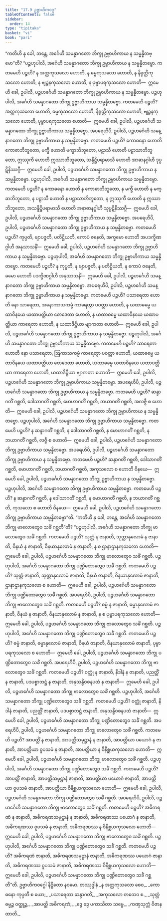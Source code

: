 ```yaml
---
title: "17.9 ဥဗ္ဗာဟိကဝဂ္ဂ"
tableOfContents: false
sidebar:
  order: 14
type: "tipitaka"
basket: "vi"
book: "pari"
---
```



<DynamicBreadcrumb />

<Division number="455" book="pari">

<Paragraph number="2107" book="pari">
“ကတိဟိ နု ခေါ, ဘန္တေ, အင်္ဂေဟိ သမန္နာဂတော ဘိက္ခု ဥဗ္ဗာဟိကာယ န သမ္မန္နိတဗ္ဗော”တိ?
</Paragraph>

<Paragraph number="2108" book="pari">
“ပဉ္စဟုပါလိ, အင်္ဂေဟိ သမန္နာဂတော ဘိက္ခု ဥဗ္ဗာဟိကာယ န သမ္မန္နိတဗ္ဗော. ကတမေဟိ ပဉ္စဟိ? န အတ္ထကုသလော ဟောတိ, န ဓမ္မကုသလော ဟောတိ, န နိရုတ္တိကုသလော ဟောတိ, န ဗျဉ္ဇနကုသလော ဟောတိ, န ပုဗ္ဗာပရကုသလော ဟောတိ—  ဣမေဟိ ခေါ, ဥပါလိ, ပဉ္စဟင်္ဂေဟိ သမန္နာဂတော ဘိက္ခု ဥဗ္ဗာဟိကာယ န သမ္မန္နိတဗ္ဗော. ပဉ္စဟုပါလိ, အင်္ဂေဟိ သမန္နာဂတော ဘိက္ခု ဥဗ္ဗာဟိကာယ သမ္မန္နိတဗ္ဗော. ကတမေဟိ ပဉ္စဟိ? အတ္ထကုသလော ဟောတိ, ဓမ္မကုသလော ဟောတိ, နိရုတ္တိကုသလော ဟောတိ, ဗျဉ္ဇနကုသလော ဟောတိ, ပုဗ္ဗာပရကုသလော ဟောတိ—  ဣမေဟိ ခေါ, ဥပါလိ, ပဉ္စဟင်္ဂေဟိ သမန္နာဂတော ဘိက္ခု ဥဗ္ဗာဟိကာယ သမ္မန္နိတဗ္ဗော.
</Paragraph>

<Paragraph number="2109" book="pari">
အပရေဟိပိ, ဥပါလိ, ပဉ္စဟင်္ဂေဟိ သမန္နာဂတော ဘိက္ခု ဥဗ္ဗာဟိကာယ န သမ္မန္နိတဗ္ဗော. ကတမေဟိ ပဉ္စဟိ? ကောဓနော ဟောတိ ကောဓာဘိဘူတော, မက္ခီ ဟောတိ မက္ခာဘိဘူတော, ပဠာသီ ဟောတိ ပဠာသာဘိဘူတော, ဣဿုကီ ဟောတိ ဣဿာဘိဘူတော, သန္ဒိဋ္ဌိပရာမာသီ ဟောတိ အာဓာနဂ္ဂါဟီ ဒုပ္ပဋိနိဿဂ္ဂီ—  ဣမေဟိ ခေါ, ဥပါလိ, ပဉ္စဟင်္ဂေဟိ သမန္နာဂတော ဘိက္ခု ဥဗ္ဗာဟိကာယ န သမ္မန္နိတဗ္ဗော. ပဉ္စဟုပါလိ, အင်္ဂေဟိ သမန္နာဂတော ဘိက္ခု ဥဗ္ဗာဟိကာယ သမ္မန္နိတဗ္ဗော. ကတမေဟိ ပဉ္စဟိ? န ကောဓနော ဟောတိ န ကောဓာဘိဘူတော, န မက္ခီ ဟောတိ န မက္ခာဘိဘူတော, န ပဠာသီ ဟောတိ န ပဠာသာဘိဘူတော, န ဣဿုကီ ဟောတိ န ဣဿာဘိဘူတော, အသန္ဒိဋ္ဌိပရာမာသီ ဟောတိ အနာဓာနဂ္ဂါဟီ သုပ္ပဋိနိဿဂ္ဂီ—  ဣမေဟိ ခေါ, ဥပါလိ, ပဉ္စဟင်္ဂေဟိ သမန္နာဂတော ဘိက္ခု ဥဗ္ဗာဟိကာယ သမ္မန္နိတဗ္ဗော.
</Paragraph>

<Paragraph number="2110" book="pari">
အပရေဟိပိ, ဥပါလိ, ပဉ္စဟင်္ဂေဟိ သမန္နာဂတော ဘိက္ခု ဥဗ္ဗာဟိကာယ န သမ္မန္နိတဗ္ဗော. ကတမေဟိ ပဉ္စဟိ? ကုပ္ပတိ, ဗျာပဇ္ဇတိ, ပတိဋ္ဌိယတိ, ကောပံ ဇနေတိ, အက္ခမော ဟောတိ အပဒက္ခိဏဂ္ဂါဟီ အနုသာသနိံ—  ဣမေဟိ ခေါ, ဥပါလိ, ပဉ္စဟင်္ဂေဟိ သမန္နာဂတော ဘိက္ခု ဥဗ္ဗာဟိကာယ န သမ္မန္နိတဗ္ဗော. ပဉ္စဟုပါလိ, အင်္ဂေဟိ သမန္နာဂတော ဘိက္ခု ဥဗ္ဗာဟိကာယ သမ္မန္နိတဗ္ဗော. ကတမေဟိ ပဉ္စဟိ? န ကုပ္ပတိ, န ဗျာပဇ္ဇတိ, န ပတိဋ္ဌိယတိ, န ကောပံ ဇနေတိ, ခမော ဟောတိ ပဒက္ခိဏဂ္ဂါဟီ အနုသာသနိံ—  ဣမေဟိ ခေါ, ဥပါလိ, ပဉ္စဟင်္ဂေဟိ သမန္နာဂတော ဘိက္ခု ဥဗ္ဗာဟိကာယ သမ္မန္နိတဗ္ဗော.
</Paragraph>

<Paragraph number="2111" book="pari">
အပရေဟိပိ, ဥပါလိ, ပဉ္စဟင်္ဂေဟိ သမန္နာဂတော ဘိက္ခု ဥဗ္ဗာဟိကာယ န သမ္မန္နိတဗ္ဗော. ကတမေဟိ ပဉ္စဟိ? ပသာရေတာ ဟောတိ နော သာရေတာ, အနောကာသကမ္မံ ကာရေတွာ ပဝတ္တာ ဟောတိ, န ယထာဓမ္မေ ယထာဝိနယေ ယထာပတ္တိယာ စောဒေတာ ဟောတိ, န ယထာဓမ္မေ ယထာဝိနယေ ယထာပတ္တိယာ ကာရေတာ ဟောတိ, န ယထာဒိဋ္ဌိယာ ဗျာကတာ ဟောတိ—  ဣမေဟိ ခေါ, ဥပါလိ, ပဉ္စဟင်္ဂေဟိ သမန္နာဂတော ဘိက္ခု ဥဗ္ဗာဟိကာယ န သမ္မန္နိတဗ္ဗော. ပဉ္စဟုပါလိ, အင်္ဂေဟိ သမန္နာဂတော ဘိက္ခု ဥဗ္ဗာဟိကာယ သမ္မန္နိတဗ္ဗော. ကတမေဟိ ပဉ္စဟိ? သာရေတာ ဟောတိ နော ပသာရေတာ, ဩကာသကမ္မံ ကာရေတွာ ပဝတ္တာ ဟောတိ, ယထာဓမ္မေ ယထာဝိနယေ ယထာပတ္တိယာ စောဒေတာ ဟောတိ, ယထာဓမ္မေ ယထာဝိနယေ ယထာပတ္တိယာ ကာရေတာ ဟောတိ, ယထာဒိဋ္ဌိယာ ဗျာကတာ ဟောတိ—  ဣမေဟိ ခေါ, ဥပါလိ, ပဉ္စဟင်္ဂေဟိ သမန္နာဂတော ဘိက္ခု ဥဗ္ဗာဟိကာယ သမ္မန္နိတဗ္ဗော.
</Paragraph>

<Paragraph number="2112" book="pari">
အပရေဟိပိ, ဥပါလိ, ပဉ္စဟင်္ဂေဟိ သမန္နာဂတော ဘိက္ခု ဥဗ္ဗာဟိကာယ န သမ္မန္နိတဗ္ဗော. ကတမေဟိ ပဉ္စဟိ? ဆန္ဒာဂတိံ ဂစ္ဆတိ, ဒေါသာဂတိံ ဂစ္ဆတိ, မောဟာဂတိံ ဂစ္ဆတိ, ဘယာဂတိံ ဂစ္ဆတိ, အလဇ္ဇီ စ ဟောတိ—  ဣမေဟိ ခေါ, ဥပါလိ, ပဉ္စဟင်္ဂေဟိ သမန္နာဂတော ဘိက္ခု ဥဗ္ဗာဟိကာယ န သမ္မန္နိတဗ္ဗော. ပဉ္စဟုပါလိ, အင်္ဂေဟိ သမန္နာဂတော ဘိက္ခု ဥဗ္ဗာဟိကာယ သမ္မန္နိတဗ္ဗော. ကတမေဟိ ပဉ္စဟိ? န ဆန္ဒာဂတိံ ဂစ္ဆတိ, န ဒေါသာဂတိံ ဂစ္ဆတိ, န မောဟာဂတိံ ဂစ္ဆတိ, န ဘယာဂတိံ ဂစ္ဆတိ, လဇ္ဇီ စ ဟောတိ—  ဣမေဟိ ခေါ, ဥပါလိ, ပဉ္စဟင်္ဂေဟိ သမန္နာဂတော ဘိက္ခု ဥဗ္ဗာဟိကာယ သမ္မန္နိတဗ္ဗော.
</Paragraph>

<Paragraph number="2113" book="pari">
အပရေဟိပိ, ဥပါလိ, ပဉ္စဟင်္ဂေဟိ သမန္နာဂတော ဘိက္ခု ဥဗ္ဗာဟိကာယ န သမ္မန္နိတဗ္ဗော. ကတမေဟိ ပဉ္စဟိ? ဆန္ဒာဂတိံ ဂစ္ဆတိ, ဒေါသာဂတိံ ဂစ္ဆတိ, မောဟာဂတိံ ဂစ္ဆတိ, ဘယာဂတိံ ဂစ္ဆတိ, အကုသလော စ ဟောတိ ဝိနယေ—  ဣမေဟိ ခေါ, ဥပါလိ, ပဉ္စဟင်္ဂေဟိ သမန္နာဂတော ဘိက္ခု ဥဗ္ဗာဟိကာယ န သမ္မန္နိတဗ္ဗော. ပဉ္စဟုပါလိ, အင်္ဂေဟိ သမန္နာဂတော ဘိက္ခု ဥဗ္ဗာဟိကာယ သမ္မန္နိတဗ္ဗော. ကတမေဟိ ပဉ္စဟိ? န ဆန္ဒာဂတိံ ဂစ္ဆတိ, န ဒေါသာဂတိံ ဂစ္ဆတိ, န မောဟာဂတိံ ဂစ္ဆတိ, န ဘယာဂတိံ ဂစ္ဆတိ, ကုသလော စ ဟောတိ ဝိနယေ—  ဣမေဟိ ခေါ, ဥပါလိ, ပဉ္စဟင်္ဂေဟိ သမန္နာဂတော ဘိက္ခု ဥဗ္ဗာဟိကာယ သမ္မန္နိတဗ္ဗော”တိ.
</Paragraph>

</Division>
<Division number="456" book="pari">

<Paragraph number="2114" book="pari">
“ကတိဟိ နု ခေါ, ဘန္တေ, အင်္ဂေဟိ သမန္နာဂတော ဘိက္ခု ဗာလောတွေဝ သင်္ခံ ဂစ္ဆတီ”တိ?
</Paragraph>

<Paragraph number="2115" book="pari">
“ပဉ္စဟုပါလိ, အင်္ဂေဟိ သမန္နာဂတော ဘိက္ခု ဗာလောတွေဝ သင်္ခံ ဂစ္ဆတိ. ကတမေဟိ ပဉ္စဟိ? သုတ္တံ န ဇာနာတိ, သုတ္တာနုလောမံ န ဇာနာတိ, ဝိနယံ န ဇာနာတိ, ဝိနယာနုလောမံ န ဇာနာတိ, န စ ဌာနာဌာနကုသလော ဟောတိ—  ဣမေဟိ ခေါ, ဥပါလိ, ပဉ္စဟင်္ဂေဟိ သမန္နာဂတော ဘိက္ခု ဗာလောတွေဝ သင်္ခံ ဂစ္ဆတိ. ပဉ္စဟုပါလိ, အင်္ဂေဟိ သမန္နာဂတော ဘိက္ခု ပဏ္ဍိတောတွေဝ သင်္ခံ ဂစ္ဆတိ. ကတမေဟိ ပဉ္စဟိ? သုတ္တံ ဇာနာတိ, သုတ္တာနုလောမံ ဇာနာတိ, ဝိနယံ ဇာနာတိ, ဝိနယာနုလောမံ ဇာနာတိ, ဌာနာဌာနကုသလော စ ဟောတိ—  ဣမေဟိ ခေါ, ဥပါလိ, ပဉ္စဟင်္ဂေဟိ သမန္နာဂတော ဘိက္ခု ပဏ္ဍိတောတွေဝ သင်္ခံ ဂစ္ဆတိ.
</Paragraph>

<Paragraph number="2116" book="pari">
အပရေဟိပိ, ဥပါလိ, ပဉ္စဟင်္ဂေဟိ သမန္နာဂတော ဘိက္ခု ဗာလောတွေဝ သင်္ခံ ဂစ္ဆတိ. ကတမေဟိ ပဉ္စဟိ? ဓမ္မံ န ဇာနာတိ, ဓမ္မာနုလောမံ ဇာနာတိ, ဝိနယံ န ဇာနာတိ, ဝိနယာနုလောမံ န ဇာနာတိ, န စ ပုဗ္ဗာပရကုသလော ဟောတိ—  ဣမေဟိ ခေါ, ဥပါလိ, ပဉ္စဟင်္ဂေဟိ သမန္နာဂတော ဘိက္ခု ဗာလောတွေဝ သင်္ခံ ဂစ္ဆတိ. ပဉ္စဟုပါလိ, အင်္ဂေဟိ သမန္နာဂတော ဘိက္ခု ပဏ္ဍိတောတွေဝ သင်္ခံ ဂစ္ဆတိ. ကတမေဟိ ပဉ္စဟိ? ဓမ္မံ ဇာနာတိ, ဓမ္မာနုလောမံ ဇာနာတိ, ဝိနယံ ဇာနာတိ, ဝိနယာနုလောမံ ဇာနာတိ, ပုဗ္ဗာပရကုသလော စ ဟောတိ—  ဣမေဟိ ခေါ, ဥပါလိ, ပဉ္စဟင်္ဂေဟိ သမန္နာဂတော ဘိက္ခု ပဏ္ဍိတောတွေဝ သင်္ခံ ဂစ္ဆတိ.
</Paragraph>

<Paragraph number="2117" book="pari">
အပရေဟိပိ, ဥပါလိ, ပဉ္စဟင်္ဂေဟိ သမန္နာဂတော ဘိက္ခု ဗာလောတွေဝ သင်္ခံ ဂစ္ဆတိ. ကတမေဟိ ပဉ္စဟိ? ဝတ္ထုံ န ဇာနာတိ, နိဒါနံ န ဇာနာတိ, ပညတ္တိံ န ဇာနာတိ, ပဒပစ္စာဘဋ္ဌံ န ဇာနာတိ, အနုသန္ဓိဝစနပထံ န ဇာနာတိ—  ဣမေဟိ ခေါ, ဥပါလိ, ပဉ္စဟင်္ဂေဟိ သမန္နာဂတော ဘိက္ခု ဗာလောတွေဝ သင်္ခံ ဂစ္ဆတိ. ပဉ္စဟုပါလိ, အင်္ဂေဟိ သမန္နာဂတော ဘိက္ခု ပဏ္ဍိတောတွေဝ သင်္ခံ ဂစ္ဆတိ. ကတမေဟိ ပဉ္စဟိ? ဝတ္ထုံ ဇာနာတိ, နိဒါနံ ဇာနာတိ, ပညတ္တိံ ဇာနာတိ, ပဒပစ္စာဘဋ္ဌံ ဇာနာတိ, အနုသန္ဓိဝစနပထံ ဇာနာတိ—  ဣမေဟိ ခေါ, ဥပါလိ, ပဉ္စဟင်္ဂေဟိ သမန္နာဂတော ဘိက္ခု ပဏ္ဍိတောတွေဝ သင်္ခံ ဂစ္ဆတိ.
</Paragraph>

<Paragraph number="2118" book="pari">
အပရေဟိပိ, ဥပါလိ, ပဉ္စဟင်္ဂေဟိ သမန္နာဂတော ဘိက္ခု ဗာလောတွေဝ သင်္ခံ ဂစ္ဆတိ. ကတမေဟိ ပဉ္စဟိ? အာပတ္တိံ န ဇာနာတိ, အာပတ္တိသမုဋ္ဌာနံ န ဇာနာတိ, အာပတ္တိယာ ပယောဂံ န ဇာနာတိ, အာပတ္တိယာ ဝူပသမံ န ဇာနာတိ, အာပတ္တိယာ န ဝိနိစ္ဆယကုသလော ဟောတိ—  ဣမေဟိ ခေါ, ဥပါလိ, ပဉ္စဟင်္ဂေဟိ သမန္နာဂတော ဘိက္ခု ဗာလောတွေဝ သင်္ခံ ဂစ္ဆတိ. ပဉ္စဟုပါလိ, အင်္ဂေဟိ သမန္နာဂတော ဘိက္ခု ပဏ္ဍိတောတွေဝ သင်္ခံ ဂစ္ဆတိ. ကတမေဟိ ပဉ္စဟိ? အာပတ္တိံ ဇာနာတိ, အာပတ္တိသမုဋ္ဌာနံ ဇာနာတိ, အာပတ္တိယာ ပယောဂံ ဇာနာတိ, အာပတ္တိယာ ဝူပသမံ ဇာနာတိ, အာပတ္တိယာ ဝိနိစ္ဆယကုသလော ဟောတိ—  ဣမေဟိ ခေါ, ဥပါလိ, ပဉ္စဟင်္ဂေဟိ သမန္နာဂတော ဘိက္ခု ပဏ္ဍိတောတွေဝ သင်္ခံ ဂစ္ဆတိ.
</Paragraph>

<Paragraph number="2119" book="pari">
အပရေဟိပိ, ဥပါလိ, ပဉ္စဟင်္ဂေဟိ သမန္နာဂတော ဘိက္ခု ဗာလောတွေဝ သင်္ခံ ဂစ္ဆတိ. ကတမေဟိ ပဉ္စဟိ? အဓိကရဏံ န ဇာနာတိ, အဓိကရဏသမုဋ္ဌာနံ န ဇာနာတိ, အဓိကရဏဿ ပယောဂံ န ဇာနာတိ, အဓိကရဏဿ ဝူပသမံ န ဇာနာတိ, အဓိကရဏဿ န ဝိနိစ္ဆယကုသလော ဟောတိ—  ဣမေဟိ ခေါ, ဥပါလိ, ပဉ္စဟင်္ဂေဟိ သမန္နာဂတော ဘိက္ခု ဗာလောတွေဝ သင်္ခံ ဂစ္ဆတိ. ပဉ္စဟုပါလိ, အင်္ဂေဟိ သမန္နာဂတော ဘိက္ခု ပဏ္ဍိတောတွေဝ သင်္ခံ ဂစ္ဆတိ. ကတမေဟိ ပဉ္စဟိ? အဓိကရဏံ ဇာနာတိ, အဓိကရဏသမုဋ္ဌာနံ ဇာနာတိ, အဓိကရဏဿ ပယောဂံ ဇာနာတိ, အဓိကရဏဿ ဝူပသမံ ဇာနာတိ, အဓိကရဏဿ ဝိနိစ္ဆယကုသလော ဟောတိ—  ဣမေဟိ ခေါ, ဥပါလိ, ပဉ္စဟင်္ဂေဟိ သမန္နာဂတော ဘိက္ခု ပဏ္ဍိတောတွေဝ သင်္ခံ ဂစ္ဆတီ”တိ.

</Paragraph>
</Division>

<Paragraph number="2120" type="center" book="pari">
ဥဗ္ဗာဟိကဝဂ္ဂေါ နိဋ္ဌိတော နဝမော.



</Paragraph>

<Paragraph number="2121" type="center" book="pari">
တဿုဒ္ဒါနံ


</Paragraph>

<Paragraph number="2122" type="verses" book="pari">
_န အတ္ထကုသလော စေဝ,_  
_ကောဓနော ကုပ္ပတီ စ ယော;_  
_ပသာရေတာ ဆန္ဒာဂတိံ,_  
_အကုသလော တထေဝ စ._  

</Paragraph>

<Paragraph number="2123" type="verses" book="pari">
_သုတ္တံ ဓမ္မဉ္စ ဝတ္ထုဉ္စ,_  
_အာပတ္တိ အဓိကရဏံ;_  
_ဒွေ ဒွေ ပကာသိတာ သဗ္ဗေ,_  
_ကဏှသုက္ကံ ဝိဇာနထာတိ._
</Paragraph>